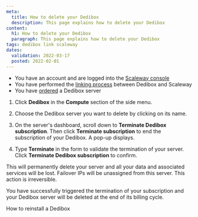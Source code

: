```yaml
---
meta:
  title: How to delete your Dedibox
  description: This page explains how to delete your Dedibox
content:
  h1: How to delete your Dedibox
  paragraph: This page explains how to delete your Dedibox
tags: dedibox link scaleway
dates:
  validation: 2022-03-17
  posted: 2022-02-01
---
```


<Message type="requirement">

- You have an account and are logged into the [Scaleway console](https://console.scaleway.com) 
- You have performed the [linking process](/compute/dedibox/how-to/link-dedibox-account/) between Dedibox and Scaleway
- You have [ordered](/compute/dedibox/how-to/order-dedibox) a Dedibox server

</Message>

1. Click **Dedibox** in the **Compute** section of the side menu.

2. Choose the Dedibox server you want to delete by clicking on its name.

3. On the server's dashboard, scroll down to **Terminate Dedibox subscription**. Then click **Terminate subscription** to end the subscription of your Dedibox. A pop-up displays.

4. Type **Terminate** in the form to validate the termination of your server. Click **Terminate Dedibox subscription** to confirm. 

  <Message type="important">

  This will permanently delete your server and all your data and associated services will be lost. Failover IPs will be unassigned from this server. This action is irreversible.

  </Message>

You have successfully triggered the termination of your subscription and your Dedibox server will be deleted at the end of its billing cycle.

 <Navigation title="See Also">
  <PreviousButton to="/compute/dedibox/how-to/reinstall-dedibox">How to reinstall a Dedibox</PreviousButton>
</Navigation>
